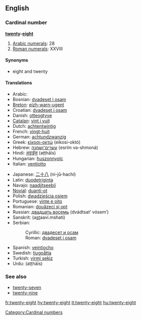 ==English==

===Cardinal number===
'''[[twenty]]-[[eight]]'''

# [[w:Arabic numerals|Arabic numerals]]: 28
# [[w:Roman numerals|Roman numerals]]: XXVIII

====Synonyms====
* eight and twenty

====Translations====
{{trans-top|number}}
* Arabic: {{Arab|[[ثمانية وعشرين]]}} {{unicode|(θamánya w-ʕišrīn)}}
* Bosnian: [[dvadeset i osam]]
* [[Breton]]: [[eizh-warn-ugent]]
* Croatian: [[dvadeset i osam]]
* Danish: [[otteogtyve]]
* [[Catalan]]: [[vint i vuit]]
* Dutch: [[achtentwintig]]
* French: [[vingt-huit]] {{m}}
* German: [[achtundzwanzig]]
* Greek: [[είκοσι-οκτώ]] (eíkosi-októ)
* Hebrew: [[עשרים־ושמנה]] (esrím və-shmoná)
* Hindi: [[अट्ठाईस]] (aṭṭhāīs)
* Hungarian: [[huszonnyolc]]
* Italian: [[ventiotto]]
{{trans-mid}}
* Japanese: [[二十八]] (ni-jū-hachí)
* Latin: [[duodetriginta]]
* Navajo: [[naadįįtseebíí]]
* [[Novial]]: [[duanti-ot]]
* Polish: [[dwadzieścia osiem]]
* Portuguese: [[vinte e oito]] {{m}}
* Romanian: [[douăzeci şi opt]]
* Russian: [[двадцать восемь]] (dvádtsat’ vósem’)
* Sanskrit: (a<u>st</u>aavi.mshati)
* Serbian:
*: Cyrillic: [[двадесет и осам]]
*: Roman: [[dvadeset i osam]]
* Spanish: [[veintiocho]]
* Swedish: [[tjugoåtta]]
* Turkish: [[yirmi sekiz]]
* Urdu: {{ur-Arab|[[اٹھائیس]]}} (aṭṭhāīs)
{{trans-bottom}}

===See also===
* [[twenty-seven]]
* [[twenty-nine]]

[[Category:Cardinal numbers]]

[[fr:twenty-eight]]
[[hy:twenty-eight]]
[[it:twenty-eight]]
[[hu:twenty-eight]]